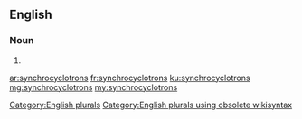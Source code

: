 ==English==

===Noun===
{{head|en}}

# {{plural of|synchrocyclotron}}

[[Category:English plurals]][[Category:English plurals using obsolete wikisyntax]]

[[ar:synchrocyclotrons]]
[[fr:synchrocyclotrons]]
[[ku:synchrocyclotrons]]
[[mg:synchrocyclotrons]]
[[my:synchrocyclotrons]]